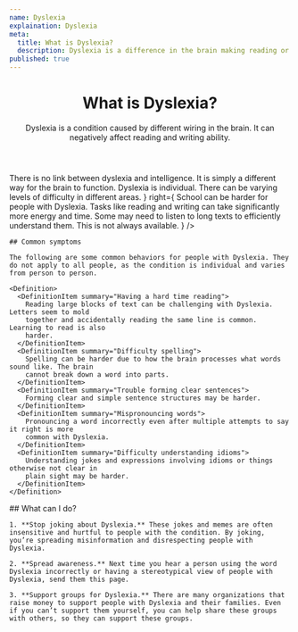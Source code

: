 ```yaml
---
name: Dyslexia
explaination: Dyslexia
meta:
  title: What is Dyslexia?
  description: Dyslexia is a difference in the brain making reading or writing take more time. It can also make spelling or reading new words harder. Learn more here.
published: true
---
```


<Header>

# What is Dyslexia?

Dyslexia is a condition caused by different wiring in the brain. It can negatively affect reading and writing ability.

</Header>

<Main>
  <WrongRight
    title="Dyslexia"
    wrong={
      <Definition>
        <DefinitionItem summary="Indicative of intelligence">
          There is no link between dyslexia and intelligence. It is simply a different way
          for the brain to function.
        </DefinitionItem>
        <DefinitionItem summary="The same for everyone">
          Dyslexia is individual. There can be varying levels of difficulty in different
          areas.
        </DefinitionItem>
      </Definition>
    }
    right={
      <Definition>
        <DefinitionItem summary="Making school harder">
          School can be harder for people with Dyslexia. Tasks like reading and writing can
          take significantly more energy and time.
        </DefinitionItem>
        <DefinitionItem summary="Needing resources when they do not exist">
          Some may need to listen to long texts to efficiently understand them. This is not
          always available.
        </DefinitionItem>
      </Definition>
    }
  />

  <Section>

    ## Common symptoms

    The following are some common behaviors for people with Dyslexia. They do not apply to all people, as the condition is individual and varies from person to person.

    <Definition>
      <DefinitionItem summary="Having a hard time reading">
        Reading large blocks of text can be challenging with Dyslexia. Letters seem to mold
        together and accidentally reading the same line is common. Learning to read is also
        harder.
      </DefinitionItem>
      <DefinitionItem summary="Difficulty spelling">
        Spelling can be harder due to how the brain processes what words sound like. The brain
        cannot break down a word into parts.
      </DefinitionItem>
      <DefinitionItem summary="Trouble forming clear sentences">
        Forming clear and simple sentence structures may be harder.
      </DefinitionItem>
      <DefinitionItem summary="Mispronouncing words">
        Pronouncing a word incorrectly even after multiple attempts to say it right is more
        common with Dyslexia.
      </DefinitionItem>
      <DefinitionItem summary="Difficulty understanding idioms">
        Understanding jokes and expressions involving idioms or things otherwise not clear in
        plain sight may be harder.
      </DefinitionItem>
    </Definition>

  </Section>

  <Section>
    ## What can I do?

    1. **Stop joking about Dyslexia.** These jokes and memes are often insensitive and hurtful to people with the condition. By joking, you’re spreading misinformation and disrespecting people with Dyslexia.

    2. **Spread awareness.** Next time you hear a person using the word Dyslexia incorrectly or having a stereotypical view of people with Dyslexia, send them this page.

    3. **Support groups for Dyslexia.** There are many organizations that raise money to support people with Dyslexia and their families. Even if you can’t support them yourself, you can help share these groups with others, so they can support these groups.

  </Section>

</Main>

<DocLinkBanner url="https://docs.google.com/document/d/1zHRSp__ldbVS3pwijlqsnsXdaYv939ckIJeSf6JwSZo/edit?usp=sharing" />
